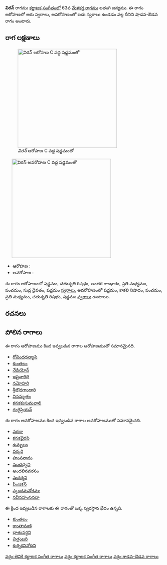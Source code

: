 {{Infobox ragam
	| name          	= విరన్
	| synonym	    	= 
	| mela          	= 
	| chakra        	= 
	| janaka        	= 
	| type          	= శాడవ-ఔడవ
	| arohanam      	= {{svaraC|S|R2|G3|M2|P|D1|S'}} 
	| avarohanam    	= {{svaraC|S'|N3|P|M2|R2|S}}
	| jeeva         	=
	| chhaya        	=
	| nyasa         	=
	| vishesha      	= 
	| equivalent  		= 
}}
{{కర్ణాటక సంగీత రాగాలు}}
'''విరన్''' రాగము [[కర్ణాటక సంగీతం]]లో 63వ [[మేళకర్త రాగము]] లతంగి జన్యము.  ఈ రాగం ఆరోహణలో ఆరు స్వరాలు, అవరోహణంలో ఐదు స్వరాలు ఉండడం వల్ల దీనిని షాడవ-ఔడవ రాగం అంటారు.


==రాగ లక్షణాలు==
[[Image:viran_ar_kb2wiki.png|thumb|right|316px|''విరన్'' ఆరోహణ C వద్ద షడ్జమంతో]]
	[[Image:viran_av_kb2wiki.png|thumb|right|316px|''విరన్'' అవరోహణ C వద్ద షడ్జమంతో]]

* ఆరోహణ : {{svaraC|S|R2|G3|M2|P|D1|S'}} 
* అవరోహణ : {{svaraC|S'|N3|P|M2|R2|S}}

ఈ రాగం ఆరోహణంలో షడ్జమం, చతుశృతి రిషభం, అంతర గాంధారం, ప్రతి మధ్యమం, పంచమం, సుద్ద దైవతం, షడ్జమం [[స్వరాలు]], అవరోహణంలో షడ్జమం, కాకలి  నిషాదం, పంచమం, ప్రతి మధ్యమం, చతుశృతి రిషభం, షడ్జమం [[స్వరాలు]] ఉంటాయి.

==రచనలు==



==పోలిన రాగాలు==
ఈ రాగం ఆరోహణము కింద ఇవ్వబడిన రాగాల ఆరోహణముతో సమానమైనది.
* [[గోవిందధన్యాసి]]
* [[కుంతలం]]
* [[నేడియోన్]]
* [[ఇషైవారిధి]]
* [[నమోహరి]]
* [[శ్రీజౌదగాంధారి]]
* [[వినమృతం]]
* [[కనకకుసుమవాలి]]
* [[గంగైప్రియన్]]

ఈ రాగం అవరోహణము కింద ఇవ్వబడిన రాగాల అవరోహణముతో సమానమైనది.
* [[వరదా]]
* [[కనకభైరవి]]
* [[ఉమ్బలం]]
* [[వర్కరి]]
* [[హంసనాదం]]
* [[ ముచధ్వని]]
* [[అందలినవరసం]]
* [[మదర్మని]]
* [[పింజకన్]]
* [[స్కందమనోరమా]]
* [[నవీనహంసనదా]]

ఈ క్రింద ఇవ్వబడిన రాగాలకు ఈ రాగంతో ఒక్క స్వరస్థాన భేదం ఉన్నది.
* [[కుంతలం]]
* [[కాంతామణి]]
* [[ధాతువర్ధని]]
* [[ చిత్రంబరి]]
* [[కుర్నికవినోదిని]]



[[వర్గం:తెవికి కర్ణాటక సంగీత రాగాలు]]
[[వర్గం:కర్ణాటక సంగీత రాగాలు]]
[[వర్గం:శాడవ-ఔడవ రాగాలు]]